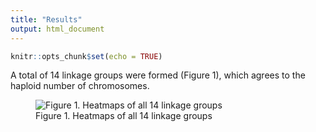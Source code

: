 ```yaml
---
title: "Results"
output: html_document
---
```


```r
knitr::opts_chunk$set(echo = TRUE)
```

A total of 14 linkage groups were formed (Figure 1), which agrees to the haploid number of chromosomes.

![Figure 1. Heatmaps of all 14 linkage groups](http://i.imgur.com/qMIFIdk.png)
